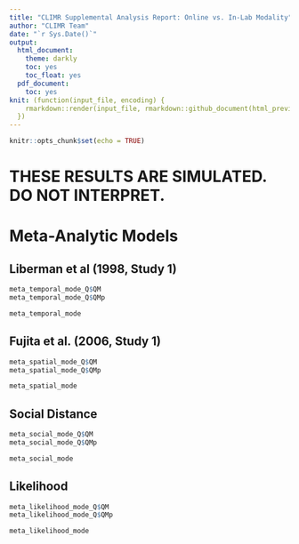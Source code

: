 ```yaml
---
title: "CLIMR Supplemental Analysis Report: Online vs. In-Lab Modality"
author: "CLIMR Team"
date: "`r Sys.Date()`"
output:
  html_document:
    theme: darkly
    toc: yes
    toc_float: yes
  pdf_document:
    toc: yes
knit: (function(input_file, encoding) {
    rmarkdown::render(input_file, rmarkdown::github_document(html_preview = FALSE), encoding = encoding, output_dir = "./reports/")
  })
---
```


```r
knitr::opts_chunk$set(echo = TRUE)

```

# **THESE RESULTS ARE SIMULATED. DO NOT INTERPRET.**

# Meta-Analytic Models

## Liberman et al (1998, Study 1)

```r
meta_temporal_mode_Q$QM
meta_temporal_mode_Q$QMp
```

```r
meta_temporal_mode
```

## Fujita et al. (2006, Study 1)

```r
meta_spatial_mode_Q$QM
meta_spatial_mode_Q$QMp
```

```r
meta_spatial_mode
```

## Social Distance

```r
meta_social_mode_Q$QM
meta_social_mode_Q$QMp
```

```r
meta_social_mode
```

## Likelihood

```r
meta_likelihood_mode_Q$QM
meta_likelihood_mode_Q$QMp
```

```r
meta_likelihood_mode
```
